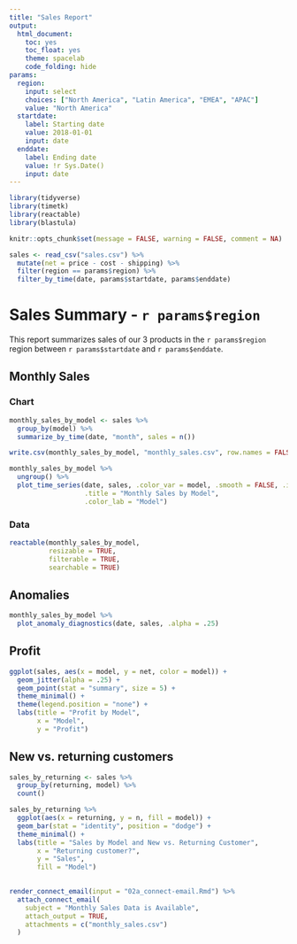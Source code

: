 ```yaml
---
title: "Sales Report"
output:
  html_document:
    toc: yes
    toc_float: yes
    theme: spacelab
    code_folding: hide
params:
  region:
    input: select
    choices: ["North America", "Latin America", "EMEA", "APAC"]
    value: "North America"
  startdate:
    label: Starting date
    value: 2018-01-01
    input: date
  enddate:
    label: Ending date
    value: !r Sys.Date()
    input: date
---
```


```r
library(tidyverse)
library(timetk)
library(reactable)
library(blastula)

knitr::opts_chunk$set(message = FALSE, warning = FALSE, comment = NA)
```

```r
sales <- read_csv("sales.csv") %>% 
  mutate(net = price - cost - shipping) %>% 
  filter(region == params$region) %>% 
  filter_by_time(date, params$startdate, params$enddate)
```

# Sales Summary - `r params$region`

This report summarizes sales of our 3 products in the `r params$region` region between `r params$startdate` and `r params$enddate`.

## Monthly Sales {.tabset .tabset-pills}

### Chart

```r
monthly_sales_by_model <- sales %>% 
  group_by(model) %>% 
  summarize_by_time(date, "month", sales = n())

write.csv(monthly_sales_by_model, "monthly_sales.csv", row.names = FALSE)
```

```r
monthly_sales_by_model %>% 
  ungroup() %>% 
  plot_time_series(date, sales, .color_var = model, .smooth = FALSE, .interactive = FALSE,
                   .title = "Monthly Sales by Model",
                   .color_lab = "Model")
```

### Data

```r
reactable(monthly_sales_by_model,
          resizable = TRUE,
          filterable = TRUE,
          searchable = TRUE)
```

## Anomalies

```r
monthly_sales_by_model %>% 
  plot_anomaly_diagnostics(date, sales, .alpha = .25)
```

## Profit

```r
ggplot(sales, aes(x = model, y = net, color = model)) +
  geom_jitter(alpha = .25) +
  geom_point(stat = "summary", size = 5) +
  theme_minimal() +
  theme(legend.position = "none") +
  labs(title = "Profit by Model",
       x = "Model",
       y = "Profit")
```

## New vs. returning customers

```r
sales_by_returning <- sales %>% 
  group_by(returning, model) %>% 
  count()

sales_by_returning %>% 
  ggplot(aes(x = returning, y = n, fill = model)) +
  geom_bar(stat = "identity", position = "dodge") +
  theme_minimal() +
  labs(title = "Sales by Model and New vs. Returning Customer",
       x = "Returning customer?",
       y = "Sales",
       fill = "Model")
  
```

```r
render_connect_email(input = "02a_connect-email.Rmd") %>%
  attach_connect_email(
    subject = "Monthly Sales Data is Available",
    attach_output = TRUE,
    attachments = c("monthly_sales.csv")
  )
```
